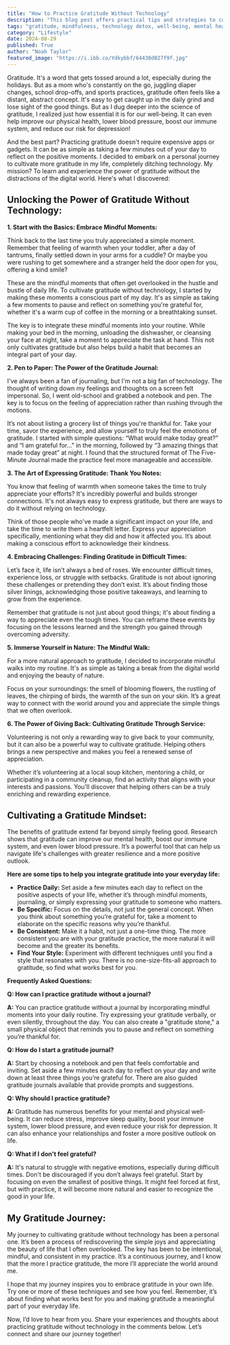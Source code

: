 ```yaml
---
title: "How to Practice Gratitude Without Technology"
description: "This blog post offers practical tips and strategies to cultivate gratitude in your daily life without relying on technology. Learn how to find mindfulness in simple moments, embrace journaling, express appreciation through handwritten notes, and discover the power of nature and giving back."
tags: "gratitude, mindfulness, technology detox, well-being, mental health, positivity, self-care, mindful living, journaling, nature, volunteering, simple living, personal growth, happiness, life skills"
category: "Lifestyle"
date: 2024-08-29
published: True
author: "Noah Taylor"
featured_image: "https://i.ibb.co/Ydkybbf/64430d027f9f.jpg"
---
```



Gratitude. It's a word that gets tossed around a lot, especially during the holidays. But as a mom who's constantly on the go,  juggling diaper changes, school drop-offs, and sports practices, gratitude often feels like a distant, abstract concept. It's easy to get caught up in the daily grind and lose sight of the good things. But as I dug deeper into the science of gratitude, I realized just how essential it is for our well-being. It can even help improve our physical health, lower blood pressure, boost our immune system, and reduce our risk for depression! 

And the best part? Practicing gratitude doesn't require expensive apps or gadgets. It can be as simple as taking a few minutes out of your day to reflect on the positive moments. I decided to embark on a personal journey to cultivate more gratitude in my life, completely ditching technology. My mission? To learn and experience the power of gratitude without the distractions of the digital world. Here's what I discovered:

## Unlocking the Power of Gratitude Without Technology:

**1. Start with the Basics: Embrace Mindful Moments:**

Think back to the last time you truly appreciated a simple moment. Remember that feeling of warmth when your toddler, after a day of tantrums, finally settled down in your arms for a cuddle? Or maybe you were rushing to get somewhere and a stranger held the door open for you, offering a kind smile?

These are the mindful moments that often get overlooked in the hustle and bustle of daily life. To cultivate gratitude without technology, I started by making these moments a conscious part of my day.  It's as simple as taking a few moments to pause and reflect on something you're grateful for, whether it's a warm cup of coffee in the morning or a breathtaking sunset.

The key is to integrate these mindful moments into your routine. While making your bed in the morning, unloading the dishwasher, or cleansing your face at night, take a moment to appreciate the task at hand. This not only cultivates gratitude but also helps build a habit that becomes an integral part of your day.

**2. Pen to Paper: The Power of the Gratitude Journal:**

I've always been a fan of journaling, but I'm not a big fan of technology. The thought of writing down my feelings and thoughts on a screen felt impersonal. So, I went old-school and grabbed a notebook and pen. The key is to focus on the feeling of appreciation rather than rushing through the motions.

It’s not about listing a grocery list of things you're thankful for. Take your time, savor the experience, and allow yourself to truly feel the emotions of gratitude. I started with simple questions: “What would make today great?” and “I am grateful for…” in the morning, followed by “3 amazing things that made today great” at night. I found that the structured format of The Five-Minute Journal made the practice feel more manageable and accessible.

**3. The Art of Expressing Gratitude: Thank You Notes:**

You know that feeling of warmth when someone takes the time to truly appreciate your efforts? It's incredibly powerful and builds stronger connections. It's not always easy to express gratitude, but there are ways to do it without relying on technology.

Think of those people who've made a significant impact on your life, and take the time to write them a heartfelt letter. Express your appreciation specifically, mentioning what they did and how it affected you. It’s about making a conscious effort to acknowledge their kindness.

**4. Embracing Challenges: Finding Gratitude in Difficult Times:**

Let’s face it, life isn’t always a bed of roses. We encounter difficult times, experience loss, or struggle with setbacks.  Gratitude is not about ignoring these challenges or pretending they don’t exist. It’s about finding those silver linings, acknowledging those positive takeaways, and learning to grow from the experience.

Remember that gratitude is not just about good things; it's about finding a way to appreciate even the tough times. You can reframe these events by focusing on the lessons learned and the strength you gained through overcoming adversity.

**5. Immerse Yourself in Nature: The Mindful Walk:**

For a more natural approach to gratitude, I decided to incorporate mindful walks into my routine. It's as simple as taking a break from the digital world and enjoying the beauty of nature.

Focus on your surroundings: the smell of blooming flowers, the rustling of leaves, the chirping of birds, the warmth of the sun on your skin.  It’s a great way to connect with the world around you and appreciate the simple things that we often overlook.

**6. The Power of Giving Back: Cultivating Gratitude Through Service:**

Volunteering is not only a rewarding way to give back to your community, but it can also be a powerful way to cultivate gratitude.  Helping others brings a new perspective and makes you feel a renewed sense of appreciation.

Whether it’s volunteering at a local soup kitchen, mentoring a child, or participating in a community cleanup, find an activity that aligns with your interests and passions.  You'll discover that helping others can be a truly enriching and rewarding experience.

## Cultivating a Gratitude Mindset:

The benefits of gratitude extend far beyond simply feeling good. Research shows that gratitude can improve our mental health, boost our immune system, and even lower blood pressure. It’s a powerful tool that can help us navigate life's challenges with greater resilience and a more positive outlook.

**Here are some tips to help you integrate gratitude into your everyday life:**

- **Practice Daily:** Set aside a few minutes each day to reflect on the positive aspects of your life, whether it’s through mindful moments, journaling, or simply expressing your gratitude to someone who matters.
- **Be Specific:** Focus on the details, not just the general concept. When you think about something you’re grateful for, take a moment to elaborate on the specific reasons why you’re thankful.
- **Be Consistent:** Make it a habit, not just a one-time thing. The more consistent you are with your gratitude practice, the more natural it will become and the greater its benefits.
- **Find Your Style:**  Experiment with different techniques until you find a style that resonates with you. There is no one-size-fits-all approach to gratitude, so find what works best for you.

**Frequently Asked Questions:**

**Q: How can I practice gratitude without a journal?**

**A:** You can practice gratitude without a journal by incorporating mindful moments into your daily routine. Try expressing your gratitude verbally, or even silently, throughout the day. You can also create a "gratitude stone," a small physical object that reminds you to pause and reflect on something you’re thankful for.

**Q: How do I start a gratitude journal?**

**A:** Start by choosing a notebook and pen that feels comfortable and inviting. Set aside a few minutes each day to reflect on your day and write down at least three things you’re grateful for. There are also guided gratitude journals available that provide prompts and suggestions.

**Q: Why should I practice gratitude?**

**A:** Gratitude has numerous benefits for your mental and physical well-being. It can reduce stress, improve sleep quality, boost your immune system, lower blood pressure, and even reduce your risk for depression. It can also enhance your relationships and foster a more positive outlook on life.

**Q: What if I don't feel grateful?**

**A:** It's natural to struggle with negative emotions, especially during difficult times. Don't be discouraged if you don’t always feel grateful. Start by focusing on even the smallest of positive things. It might feel forced at first, but with practice, it will become more natural and easier to recognize the good in your life.

## My Gratitude Journey:

My journey to cultivating gratitude without technology has been a personal one. It’s been a process of rediscovering the simple joys and appreciating the beauty of life that I often overlooked. The key has been to be intentional, mindful, and consistent in my practice. It’s a continuous journey, and I know that the more I practice gratitude, the more I’ll appreciate the world around me. 

I hope that my journey inspires you to embrace gratitude in your own life. Try one or more of these techniques and see how you feel.  Remember, it’s about finding what works best for you and making gratitude a meaningful part of your everyday life.

Now, I’d love to hear from you. Share your experiences and thoughts about practicing gratitude without technology in the comments below. Let’s connect and share our journey together!
